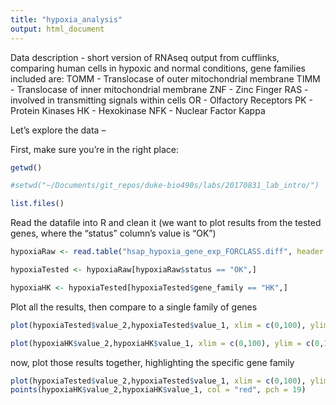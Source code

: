 ```yaml
---
title: "hypoxia_analysis"
output: html_document
---
```


Data description - short version of RNAseq output from cufflinks, comparing human cells in hypoxic and normal conditions, gene families included are:
TOMM - Translocase of outer mitochondrial membrane
TIMM - Translocase of inner mitochondrial membrane
ZNF - Zinc Finger
RAS - involved in transmitting signals within cells
OR - Olfactory Receptors
PK - Protein Kinases
HK - Hexokinase
NFK - Nuclear Factor Kappa

Let's explore the data --

First, make sure you're in the right place:
```r
getwd()

#setwd("~/Documents/git_repos/duke-bio490s/labs/20170831_lab_intro/")

list.files()

```


Read the datafile into R and clean it
(we want to plot results from the tested genes, where the "status" column's value is "OK")
```r

hypoxiaRaw <- read.table("hsap_hypoxia_gene_exp_FORCLASS.diff", header = TRUE, dec = ".")

hypoxiaTested <- hypoxiaRaw[hypoxiaRaw$status == "OK",]

hypoxiaHK <- hypoxiaTested[hypoxiaTested$gene_family == "HK",]

```

Plot all the results, then compare to a single family of genes
```r
plot(hypoxiaTested$value_2,hypoxiaTested$value_1, xlim = c(0,100), ylim = c(0,100), ylab = "FKPM, Hypoxic Condition", xlab = "FKPM, Normal Condition")

plot(hypoxiaHK$value_2,hypoxiaHK$value_1, xlim = c(0,100), ylim = c(0,100), ylab = "FKPM, Hypoxic Condition", xlab = "FKPM, Normal Condition")
```

now, plot those results together, highlighting the specific gene family
```r
plot(hypoxiaTested$value_2,hypoxiaTested$value_1, xlim = c(0,100), ylim = c(0,100), col = "grey30", ylab = "FKPM, Hypoxic Condition", xlab = "FKPM, Normal Condition")
points(hypoxiaHK$value_2,hypoxiaHK$value_1, col = "red", pch = 19)

```